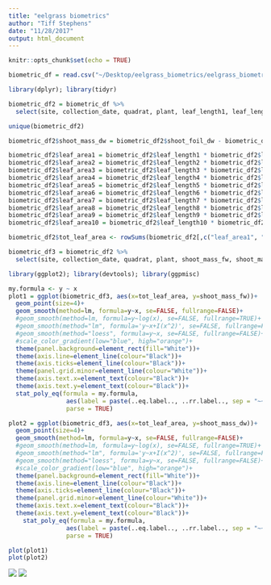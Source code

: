 ```yaml
---
title: "eelgrass biometrics"
author: "Tiff Stephens"
date: "11/28/2017"
output: html_document
---
```


```r
knitr::opts_chunk$set(echo = TRUE)
```

```r
biometric_df = read.csv("~/Desktop/eelgrass_biometrics/eelgrass_biometrics/biometrics.csv")
```

```r
library(dplyr); library(tidyr)
```

```r
biometric_df2 = biometric_df %>% 
  select(site, collection_date, quadrat, plant, leaf_length1, leaf_length2, leaf_length3, leaf_length4, leaf_length5, leaf_length6, leaf_length7, leaf_length8, leaf_length9, leaf_length10, leaf_width1, leaf_width2, leaf_width3, leaf_width4, leaf_width5, leaf_width6, leaf_width7, leaf_width8, leaf_width9, leaf_width10, shoot_mass_fw, shoot_foil, shoot_foil_dw)

unique(biometric_df2)
```

```r
biometric_df2$shoot_mass_dw = biometric_df2$shoot_foil_dw - biometric_df2$shoot_foil
```

```r
biometric_df2$leaf_area1 = biometric_df2$leaf_length1 * biometric_df2$leaf_width1
biometric_df2$leaf_area2 = biometric_df2$leaf_length2 * biometric_df2$leaf_width2
biometric_df2$leaf_area3 = biometric_df2$leaf_length3 * biometric_df2$leaf_width3
biometric_df2$leaf_area4 = biometric_df2$leaf_length4 * biometric_df2$leaf_width4
biometric_df2$leaf_area5 = biometric_df2$leaf_length5 * biometric_df2$leaf_width5
biometric_df2$leaf_area6 = biometric_df2$leaf_length6 * biometric_df2$leaf_width6
biometric_df2$leaf_area7 = biometric_df2$leaf_length7 * biometric_df2$leaf_width7
biometric_df2$leaf_area8 = biometric_df2$leaf_length8 * biometric_df2$leaf_width8
biometric_df2$leaf_area9 = biometric_df2$leaf_length9 * biometric_df2$leaf_width9
biometric_df2$leaf_area10 = biometric_df2$leaf_length10 * biometric_df2$leaf_width10

biometric_df2$tot_leaf_area <- rowSums(biometric_df2[,c("leaf_area1", "leaf_area2", "leaf_area3", "leaf_area4", "leaf_area5", "leaf_area6", "leaf_area7", "leaf_area8", "leaf_area9", "leaf_area10")], na.rm=TRUE)
```

```r
biometric_df3 = biometric_df2 %>% 
  select(site, collection_date, quadrat, plant, shoot_mass_fw, shoot_mass_dw, tot_leaf_area)
```


```r
library(ggplot2); library(devtools); library(ggpmisc)

my.formula <- y ~ x
plot1 = ggplot(biometric_df3, aes(x=tot_leaf_area, y=shoot_mass_fw))+
  geom_point(size=4)+
  geom_smooth(method=lm, formula=y~x, se=FALSE, fullrange=FALSE)+
  #geom_smooth(method=lm, formula=y~log(x), se=FALSE, fullrange=TRUE)+
  #geom_smooth(method="lm", formula='y~x+I(x^2)', se=FALSE, fullrange=FALSE)+
  #geom_smooth(method="loess", formula=y~x, se=FALSE, fullrange=FALSE)+
  #scale_color_gradient(low="blue", high="orange")+
  theme(panel.background=element_rect(fill="White"))+
  theme(axis.line=element_line(colour="Black"))+
  theme(axis.ticks=element_line(colour="Black"))+
  theme(panel.grid.minor=element_line(colour="White"))+
  theme(axis.text.x=element_text(colour="Black"))+
  theme(axis.text.y=element_text(colour="Black"))+
  stat_poly_eq(formula = my.formula, 
                aes(label = paste(..eq.label.., ..rr.label.., sep = "~~~")), 
                parse = TRUE)

plot2 = ggplot(biometric_df3, aes(x=tot_leaf_area, y=shoot_mass_dw))+
  geom_point(size=4)+
  geom_smooth(method=lm, formula=y~x, se=FALSE, fullrange=FALSE)+
  #geom_smooth(method=lm, formula=y~log(x), se=FALSE, fullrange=TRUE)+
  #geom_smooth(method="lm", formula='y~x+I(x^2)', se=FALSE, fullrange=FALSE)+
  #geom_smooth(method="loess", formula=y~x, se=FALSE, fullrange=FALSE)+
  #scale_color_gradient(low="blue", high="orange")+
  theme(panel.background=element_rect(fill="White"))+
  theme(axis.line=element_line(colour="Black"))+
  theme(axis.ticks=element_line(colour="Black"))+
  theme(panel.grid.minor=element_line(colour="White"))+
  theme(axis.text.x=element_text(colour="Black"))+
  theme(axis.text.y=element_text(colour="Black"))+
    stat_poly_eq(formula = my.formula, 
                aes(label = paste(..eq.label.., ..rr.label.., sep = "~~~")), 
                parse = TRUE)

plot(plot1)
plot(plot2)
```


![](images/fw.png)
![](images/dw.png)



